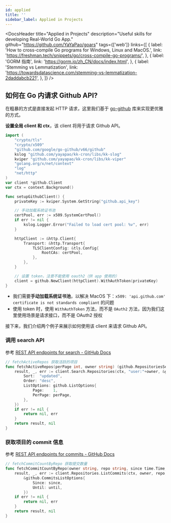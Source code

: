 ```yaml
---
id: applied
title: ''
sidebar_label: Applied in Projects
---
```



<DocsHeader
  title="Applied in Projects"
  description="Useful skills for developing Real-World Go App."
  github="https://github.com/YaYaPao/goars"
  tags={['web']}
  links={[
    {
      label: 'How to cross-compile Go programs for Windows, Linux and MacOS.',
      link: 'https://freshman.tech/snippets/go/cross-compile-go-programs/',
    },
    {
      label: 'GORM 指南',
      link: 'https://gorm.io/zh_CN/docs/index.html',
    },
    {
      label: 'Stemming vs Lemmatization',
      link: 'https://towardsdatascience.com/stemming-vs-lemmatization-2daddabcb221',
    },
  ]}
/>

## 如何在 Go 内请求 Github API?

在粗暴的方式是直接发起 HTTP 请求，这里我们基于 [go-github](https://github.com/google/go-github) 库来实现更优雅的方式。

**设置全局 client 和 ctx**，该 client 将用于请求 Github API。

```go
import (
	"crypto/tls"
	"crypto/x509"
	"github.com/google/go-github/v66/github"
	kslog "github.com/yayapao/kk-cron/libs/kk-slog"
	kviper "github.com/yayapao/kk-cron/libs/kk-viper"
	"golang.org/x/net/context"
	"log"
	"net/http"
)
var client *github.Client
var ctx = context.Background()

func setupGithubClient() {
	privateKey := kviper.System.GetString("github.api_key")

	// 手动加载系统证书池
	certPool, err := x509.SystemCertPool()
	if err != nil {
		kslog.Logger.Error("Failed to load cert pool: %v", err)
	}

	httpClient := &http.Client{
		Transport: &http.Transport{
			TLSClientConfig: &tls.Config{
				RootCAs: certPool,
			},
		},
	}

	// 设置 token，注意不能使用 oauth2（供 app 使用的）
	client = github.NewClient(httpClient).WithAuthToken(privateKey)
}
```

- 我们需要**手动加载系统证书池**，以解决 MacOS 下：`x509: 'api.github.com' certificate is not standards compliant` 的问题
- 使用 token 时，使用 `WithAuthToken` 方法，而不是 `OAuth2` 方法，因为我们这里使用场景是请求接口，而不是 OAuth2 授权

接下来，我们介绍两个例子来展示如何使用该 client 来请求 Github API。

### 调用 search API

参考 [REST API endpoints for search - GitHub Docs](https://docs.github.com/en/rest/search/search?apiVersion=2022-11-28)

```go
// fetchActiveRepos 获取活跃的项目
func fetchActiveRepos(perPage int, owner string) (github.RepositoriesSearchResult, error) {
	result, _, err := client.Search.Repositories(ctx, "user:"+owner, &github.SearchOptions{
		Sort:  "updated",
		Order: "desc",
		ListOptions: github.ListOptions{
			Page:    1,
			PerPage: perPage,
		},
	})
	if err != nil {
		return nil, err
	}
	return result, nil
}
```

### 获取项目的 commit 信息

参考 [REST API endpoints for commits - GitHub Docs](https://docs.github.com/en/rest/commits/commits?apiVersion=2022-11-28)

```go
// fetchCommitCountByRepo 获取提交数量
func fetchCommitCountByRepo(owner string, repo string, since time.Time, until time.Time) ([]*github.RepositoryCommit, error) {
	result, _, err := client.Repositories.ListCommits(ctx, owner, repo,
		&github.CommitsListOptions{
			Since: since,
			Until: until,
		})
	if err != nil {
		return nil, err
	}
	return result, nil
}
```
